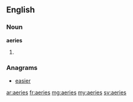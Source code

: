 ==English==

===Noun===
'''aeries'''
# {{plural of|aerie}}

===Anagrams===
* [[easier#English|easier]]

[[ar:aeries]]
[[fr:aeries]]
[[mg:aeries]]
[[my:aeries]]
[[sv:aeries]]
